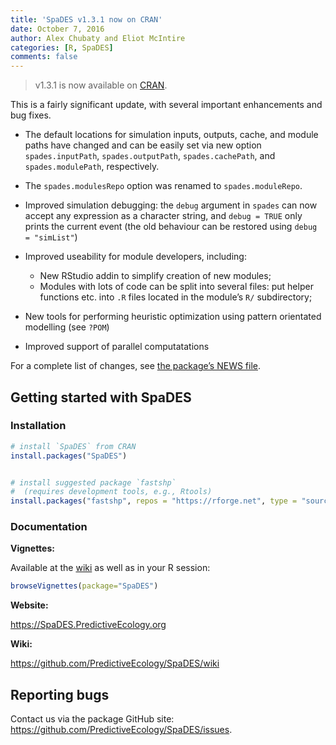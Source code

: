 ```yaml
---
title: 'SpaDES v1.3.1 now on CRAN'
date: October 7, 2016
author: Alex Chubaty and Eliot McIntire
categories: [R, SpaDES]
comments: false
---
```

> v1.3.1 is now available on [CRAN](https://cran.r-project.org/package=SpaDES).

This is a fairly significant update, with several important enhancements and bug fixes.

* The default locations for simulation inputs, outputs, cache, and module paths have changed and can be easily set via new option `spades.inputPath`, `spades.outputPath`, `spades.cachePath`, and `spades.modulePath`, respectively.
* The `spades.modulesRepo` option was renamed to `spades.moduleRepo`.
* Improved simulation debugging: the `debug` argument in `spades` can now accept any expression as a character string, and `debug = TRUE` only prints the current event (the old behaviour can be restored using `debug = "simList"`)
* Improved useability for module developers, including:

    - New RStudio addin to simplify creation of new modules;
    - Modules with lots of code can be split into several files: put helper functions etc. into `.R` files located in the module's `R/` subdirectory;

* New tools for performing heuristic optimization using pattern orientated modelling (see `?POM`)
* Improved support of parallel computatations


For a complete list of changes, see [the package's NEWS file](https://raw.githubusercontent.com/PredictiveEcology/SpaDES/master/NEWS).

## Getting started with SpaDES

### Installation

```r
# install `SpaDES` from CRAN
install.packages("SpaDES")


# install suggested package `fastshp`
#  (requires development tools, e.g., Rtools)
install.packages("fastshp", repos = "https://rforge.net", type = "source")
```

### Documentation

**Vignettes:**

Available at the [wiki](https://github.com/PredictiveEcology/SpaDES/wiki/Help-Vignettes) as well as in your R session:

```r
browseVignettes(package="SpaDES")
```

**Website:**

[https://SpaDES.PredictiveEcology.org](https://SpaDES.PredictiveEcology.org)

**Wiki:**

[https://github.com/PredictiveEcology/SpaDES/wiki](https://github.com/PredictiveEcology/SpaDES/wiki)

## Reporting bugs

Contact us via the package GitHub site: [https://github.com/PredictiveEcology/SpaDES/issues](https://github.com/PredictiveEcology/SpaDES/issues).
